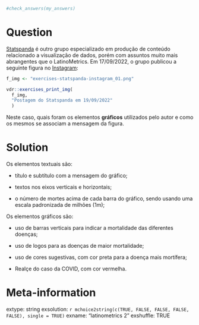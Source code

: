 ```r

#check_answers(my_answers)
```

Question
========

[Statspanda](https://www.instagram.com/statspanda/?hl=en) é outro grupo especializado em produção de conteúdo relacionado a visualização de dados, porém com assuntos muito mais abrangentes que o LatinoMetrics. Em 17/09/2022, o grupo publicou a seguinte figura no [Instagram](https://www.instagram.com/p/CaFZoVpO3gc/?hl=en):

```r
f_img <- "exercises-statspanda-instagram_01.png"

vdr::exercises_print_img(
  f_img,
  "Postagem do Statspanda em 19/09/2022"
  )
```

Neste caso, quais foram os elementos **gráficos** utilizados pelo autor e como os mesmos se associam a mensagem da figura.


Solution
================

Os elementos textuais são:

* título e subtítulo com a mensagem do gráfico;

* textos nos eixos verticais e horizontais;

* o número de mortes acima de cada barra do gráfico, sendo usando uma escala padronizada de milhões (1m);

Os elementos gráficos são:

* uso de barras verticais para indicar a mortalidade das diferentes doenças;

* uso de logos para as doenças de maior mortalidade;

* uso de cores sugestivas, com cor preta para a doença mais mortífera;

* Realçe do caso da COVID, com cor vermelha.


Meta-information
================
extype: string
exsolution: `r mchoice2string(c(TRUE, FALSE, FALSE, FALSE, FALSE), single = TRUE)`
exname: "latinometrics 2"
exshuffle: TRUE

